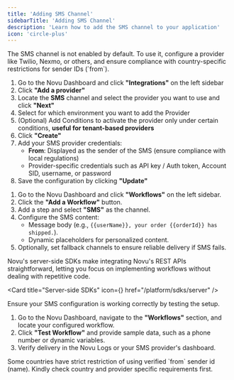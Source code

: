 ```yaml
---
title: 'Adding SMS Channel'
sidebarTitle: 'Adding SMS Channel'
description: 'Learn how to add the SMS channel to your application'
icon: 'circle-plus'
---
```




<Steps>
<Step title="Enable SMS channel in Novu Dashboard">

<Callout type="info">
  The SMS channel is not enabled by default. To use it, configure a provider like Twilio, Nexmo, or
  others, and ensure compliance with country-specific restrictions for sender IDs (`from`).
</Callout>

1. Go to the Novu Dashboard and click **"Integrations"** on the left sidebar
2. Click **"Add a provider"**
3. Locate the **SMS** channel and select the provider you want to use and click **"Next"**
4. Select for which environment you want to add the Provider
5. (Optional) Add Conditions to activate the provider only under certain conditions, **useful for tenant-based providers**
6. Click **"Create"**
7. Add your SMS provider credentials:
   - **From**: Displayed as the sender of the SMS (ensure compliance with local regulations)
   - Provider-specific credentials such as API key / Auth token, Account SID, username, or password
8. Save the configuration by clicking **"Update"**

</Step>

<Step title="Setup workflow with SMS channel in Novu Dashboard">
    
1. Go to the Novu Dashboard and click **"Workflows"** on the left sidebar.
2. Click the **"Add a Workflow"** button.
3. Add a step and select **"SMS"** as the channel.
4. Configure the SMS content:
    - Message body (e.g., `{{userName}}, your order {{orderId}} has shipped.`).
    - Dynamic placeholders for personalized content.
5. Optionally, set fallback channels to ensure reliable delivery if SMS fails.

</Step>

<Step title="Add a workflow trigger to your backend">
Novu's server-side SDKs make integrating Novu's REST APIs straightforward, letting you focus on implementing workflows without dealing with repetitive code.

<Card title="Server-side SDKs" icon={<CodeIcon />} href="/platform/sdks/server" />
</Step>

<Step title="Test and verify SMS channel">
Ensure your SMS configuration is working correctly by testing the setup.

1. Go to the Novu Dashboard, navigate to the **"Workflows"** section, and locate your configured workflow.
2. Click **"Test Workflow"** and provide sample data, such as a phone number or dynamic variables.
3. Verify delivery in the Novu Logs or your SMS provider's dashboard.

</Step>
</Steps>

<Callout type="info">
  Some countries have strict restriction of using verified `from` sender id (name). Kindly check
  country and provider specific requirements first.
</Callout>
